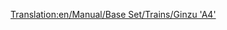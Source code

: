 [[Translation:en/Manual/Base Set/Trains/Ginzu 'A4']]
{{de/Manual/Base Set/Trains/Züge|Name=Ginzu "A4"
|Image=[[File:en/Manual/Base Set/Trains/Ginzua4.png]]
|Kosten=£22,265 ($44.530)
|Geschwindigkeit=128 km/h (80 mph)
|Gewicht=162 t
|Leistung=1,217 PS (895 kW)
|Betriebskosten=£2,296 ($4.592)
|Entwurf=1935
|Betriebsdauer=20
|Platz=k.A.
|Description=Die am häufigsten verwendete Dampflok, bis Dieselloks zur Verfügung stehen. Die Ginzu steht zu Begin des Spiels im Katalog (wenn Sie um 1945 beginnen) und ist die schnellste zu Verfügung stehende Dampflok im Spiel. Später kann man dann die [[de/Manual/Base Set/Trains/SH '8P'|SH "8P"]] kaufen.
|Reales-Leben=Dies ist eine umbenannte Version der [[http://de.wikipedia.org/wiki/LNER-Klasse_A4 British Gresley A4]] Lokomotive. Eine britische Gresley A4 Lokomotive mit dem Namen "Mallard". Sie ist der Träger des Weltrekords der schnellsten Dampflokomotive mit 126 mph (201,2 km/h)
}}